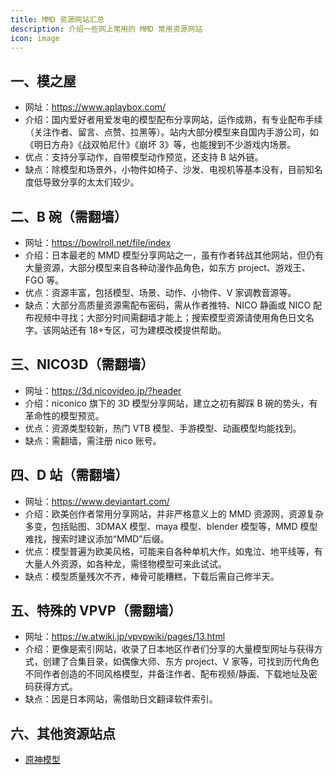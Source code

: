 ```yaml
---
title: MMD 资源网站汇总
description: 介绍一些网上常用的 MMD 常用资源网站
icon: image
---
```



## 一、模之屋
- 网址：https://www.aplaybox.com/
- 介绍：国内爱好者用爱发电的模型配布分享网站，运作成熟，有专业配布手续（关注作者、留言、点赞、拉黑等）。站内大部分模型来自国内手游公司，如《明日方舟》《战双帕尼什》《崩坏 3》等，也能搜到不少游戏内场景。
- 优点：支持分享动作，自带模型动作预览，还支持 B 站外链。
- 缺点：除模型和场景外，小物件如椅子、沙发、电视机等基本没有，目前知名度低导致分享的太太们较少。

## 二、B 碗（需翻墙）
- 网址：https://bowlroll.net/file/index
- 介绍：日本最老的 MMD 模型分享网站之一，虽有作者转战其他网站，但仍有大量资源，大部分模型来自各种动漫作品角色，如东方 project、游戏王、FGO 等。
- 优点：资源丰富，包括模型、场景、动作、小物件、V 家调教音源等。
- 缺点：大部分高质量资源需配布密码，需从作者推特、NICO 静画或 NICO 配布视频中寻找；大部分时间需翻墙才能上；搜索模型资源请使用角色日文名字。该网站还有 18+专区，可为建模改模提供帮助。

## 三、NICO3D（需翻墙）
- 网址：https://3d.nicovideo.jp/?header
- 介绍：niconico 旗下的 3D 模型分享网站，建立之初有脚踩 B 碗的势头，有革命性的模型预览。
- 优点：资源类型较新，热门 VTB 模型、手游模型、动画模型均能找到。
- 缺点：需翻墙，需注册 nico 账号。

## 四、D 站（需翻墙）
- 网址：https://www.deviantart.com/
- 介绍：欧美创作者常用分享网站，并非严格意义上的 MMD 资源网，资源复杂多变，包括贴图、3DMAX 模型、maya 模型、blender 模型等，MMD 模型难找，搜索时建议添加“MMD”后缀。
- 优点：模型普遍为欧美风格，可能来自各种单机大作，如鬼泣、地平线等，有大量人外资源，如各种龙，需怪物模型可来此试试。
- 缺点：模型质量残次不齐，棒骨可能糟糕，下载后需自己修半天。

## 五、特殊的 VPVP（需翻墙）
- 网址：https://w.atwiki.jp/vpvpwiki/pages/13.html
- 介绍：更像是索引网站，收录了日本地区作者们分享的大量模型网址与获得方式，创建了合集目录，如偶像大师、东方 project、V 家等，可找到历代角色不同作者创造的不同风格模型，并备注作者、配布视频/静画、下载地址及密码获得方式。
- 缺点：因是日本网站，需借助日文翻译软件索引。


## 六、其他资源站点
- [原神模型](https://www.hoyolab.com/article/118389)
